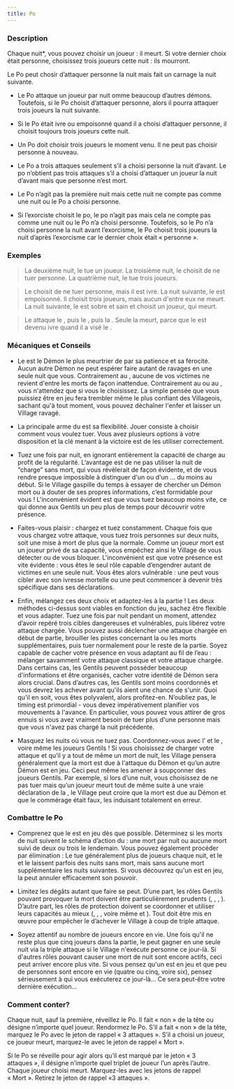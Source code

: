 ```yaml
---
title: Po
---
```



<Role PO header />

### Description

Chaque nuit*, vous pouvez choisir un joueur : il meurt. Si votre dernier choix était personne, choisissez trois joueurs cette nuit : ils mourront.

Le Po peut chosir d’attaquer personne la nuit mais fait un carnage la nuit suivante.

-   Le Po attaque un joueur par nuit omme beaucoup d’autres démons. Toutefois, si le Po choisit d’attaquer personne, alors il pourra attaquer trois joueurs la nuit suivante.

-   Si le Po était ivre ou empoisonné quand il a choisi d’attaquer personne, il choisit toujours trois joueurs cette nuit.

-   Un Po doit choisir trois joueurs le moment venu. Il ne peut pas choisir personne à nouveau.

-   Le Po a trois attaques seulement s’il a choisi personne la nuit d’avant. Le po n’obtient pas trois attaques s’il a choisi d’attaquer un joueur la nuit d’avant mais que personne n’est mort. 

-   Le Po n’agit pas la première nuit mais cette nuit ne compte pas comme une nuit ou le Po a choisi personne. 

-   Si l’exorciste choisit le po, le po n’agit pas mais cela ne compte pas comme une nuit ou le Po n’a choisi personne. Toutefois, so le Po n’a choisi personne la nuit avant l’exorcisme, le Po choisit trois joueurs la nuit d’après l’exorcisme car le dernier choix était « personne ».

### Exemples

> La deuxième nuit, le <Role PO /> tue un joueur. La troisième nuit, le <Role PO /> choisit de ne tuer personne. La quatrième nuit, le <Role PO /> tue trois joueurs.

> Le <Role PO /> choisit de ne tuer personne, mais il est ivre. La nuit suivante, le <Role PO /> est empoisonné. Il choisit trois joueurs, mais aucun d'entre eux ne meurt. La nuit suivante, le <Role PO /> est sobre et sain et choisit un joueur, qui meurt.

> Le <Role PO /> attaque le <Role GITANE />, puis le <Role BRUTE />, puis la <Role MAMIE />. Seule la <Role GITANE /> meurt, parce que le <Role PO /> est devenu ivre quand il a visé le <Role BRUTE />.

### Mécaniques et Conseils

- Le <Role PO /> est le Démon le plus meurtrier de <Module BAD_MOON_RISING /> par sa patience et sa férocité. Aucun autre Démon ne peut espérer faire autant de ravages en une seule nuit que vous. Contrairement au <Role SHABALOTH />, aucune de vos victimes ne revient d'entre les morts de façon inattendue. Contrairement au <Role ZOMBUUL /> ou au <Role PUKKA />, vous n'attendez que si vous le choisissez. La simple pensée que vous puissiez être en jeu fera trembler même le plus confiant des Villageois, sachant qu'à tout moment, vous pouvez déchaîner l'enfer et laisser un Village ravagé.

- La principale arme du <Role PO /> est sa flexibilité. Jouer <Role PO /> consiste à choisir comment vous voulez tuer. Vous avez plusieurs options à votre disposition et la clé menant à la victoire est de les utiliser correctement.

- Tuez une fois par nuit, en ignorant entièrement la capacité de charge au profit de la régularité. L’avantage est de ne pas utiliser la nuit de “charge” sans mort, qui vous révèlerait de façon évidente, et de vous rendre presque impossible à distinguer d'un <Role ZOMBUUL /> ou d'un <Role PUKKA />... du moins au début. Si le Village gaspille du temps à essayer de chercher un Démon mort ou à douter de ses propres informations, c’est formidable pour vous ! L'inconvénient évident est que vous tuez beaucoup moins vite, ce qui donne aux Gentils un peu plus de temps pour découvrir votre présence.

- Faites-vous plaisir : chargez et tuez constamment. Chaque fois que vous chargez votre attaque, vous tuez trois personnes sur deux nuits, soit une mise à mort de plus que la normale. Comme un joueur mort est un joueur privé de sa capacité, vous empêchez ainsi le Village de vous détecter ou de vous bloquer. L'inconvénient est que votre présence est vite évidente : vous êtes le seul rôle capable d’engendrer autant de victimes en une seule nuit. Vous êtes alors vulnérable : une <Role COURTISANE /> peut vous cibler avec son ivresse mortelle ou une <Role COMMERE /> peut commencer à devenir très spécifique dans ses déclarations.

- Enfin, mélangez ces deux choix et adaptez-les à la partie ! Les deux méthodes ci-dessus sont viables en fonction du jeu, sachez être flexible et vous adapter. Tuez une fois par nuit pendant un moment, attendez d’avoir repéré trois cibles dangereuses et vulnérables, puis libérez votre attaque chargée. Vous pouvez aussi déclencher une attaque chargée en début de partie, brouiller les pistes concernant la ou les morts supplémentaires, puis tuer normalement pour le reste de la partie. Soyez capable de cacher votre présence en vous adaptant au fil de l’eau : mélanger savamment votre attaque classique et votre attaque chargée. Dans certains cas, les Gentils peuvent posséder beaucoup d'informations et être organisés, cacher votre identité de Démon sera alors crucial. Dans d’autres cas, les Gentils sont moins coordonnés et vous devrez les achever avant qu'ils aient une chance de s'unir. Quoi qu'il en soit, vous êtes polyvalent, alors profitez-en. N’oubliez pas, le timing est primordial - vous devez impérativement planifier vos mouvements à l'avance. En particulier, vous pouvez vous attirer de gros ennuis si vous avez vraiment besoin de tuer plus d'une personne mais que vous n'avez pas chargé la nuit précédente.

- Masquez les nuits où vous ne tuez pas. Coordonnez-vous avec l’<Role ASSASSIN /> et le <Role PARRAIN />, voire même les joueurs Gentils ! Si vous choisissez de charger votre attaque et qu’il y a tout de même un mort de nuit, les Village pensera généralement que la mort est due à l'attaque du Démon et qu’un autre Démon est en jeu. Ceci peut même les amener à soupçonner des joueurs Gentils. Par exemple, si lors d’une nuit, vous choisissez de ne pas tuer mais qu’un joueur meurt tout de même suite à une vraie déclaration de la <Role COMMERE />, le Village peut croire que la mort est due au Démon et que le commérage était faux, les induisant totalement en erreur.

### Combattre le Po

- Comprenez que le <Role PO /> est en jeu dès que possible. Déterminez si les morts de nuit suivent le schéma d’action du <Role PO /> : une mort par nuit ou aucune mort suivi de deux ou trois le lendemain. Vous pouvez également procéder par élimination : Le <Role SHABALOTH /> tue généralement plus de joueurs chaque nuit, et le <Role ZOMBUUL /> et le <Role PUKKA /> laissent parfois des nuits sans mort, mais sans aucune mort supplémentaire les nuits suivantes. Si vous découvrez qu'un <Role PO /> est en jeu, la <Role COURTISANE /> peut annuler efficacement son pouvoir.

- Limitez les dégâts autant que faire se peut. D’une part, les rôles Gentils pouvant provoquer la mort doivent être particulièrement prudents (<Role MAMIE />, <Role PARIEUR />, <Role COMMERE />, <Role GITANE />). D’autre part, les rôles de protection doivent se coordonner et utiliser leurs capacités au mieux (<Role HERBORISTE />, <Role FOU />, <Role AUBERGISTE />, voire même <Role BRUTE /> et <Role MARIN />). Tout doit être mis en œuvre pour empêcher le <Role PO /> d’achever le Village à coup de triple attaque.

- Soyez attentif au nombre de joueurs encore en vie. Une fois qu'il ne reste plus que cinq joueurs dans la partie, le <Role PO /> peut gagner en une seule nuit via la triple attaque si le Village n'exécute personne ce jour-là. Si d'autres rôles pouvant causer une mort de nuit sont encore actifs, ceci peut arriver encore plus vite. Si vous pensez qu'un <Role PO /> est en jeu et que peu de personnes sont encore en vie (quatre ou cinq, voire six), pensez sérieusement à qui vous exécuterez ce jour-là... Ce sera peut-être votre dernière exécution...

### Comment conter?

Chaque nuit, sauf la première, réveillez le Po. Il fait « non » de la tête ou désigne n’importe quel joueur. Rendormez le Po. S’il a fait « non » de la tête, marquez le Po avec le jeton de rappel « 3 attaques ». S’il a choisi un joueur, ce joueur meurt, marquez-le avec le jeton de rappel « Mort ».

Si le Po se réveille pour agir alors qu’il est marqué par le jeton « 3 attaques », il désigne n’importe quel triplet de joueur l’un après l’autre. Chaque joueur choisi meurt. Marquez-les avec les jetons de rappel « Mort ». Retirez le jeton de rappel «3 attaques ».